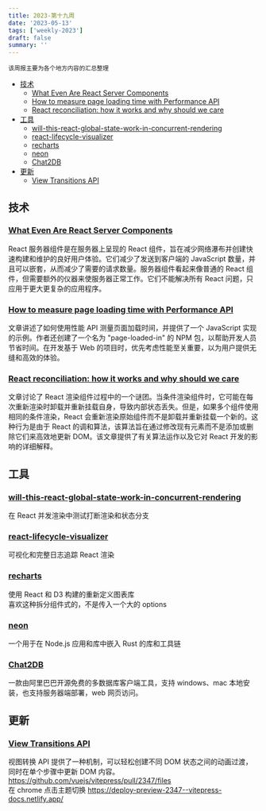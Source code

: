 ```yaml
---
title: 2023-第十九周
date: '2023-05-13'
tags: ['weekly-2023']
draft: false
summary: ''
---
```


`该周报主要为各个地方内容的汇总整理`

- [技术](#技术)
  - [What Even Are React Server Components](#what-even-are-react-server-components)
  - [How to measure page loading time with Performance API](#how-to-measure-page-loading-time-with-performance-api)
  - [React reconciliation: how it works and why should we care](#react-reconciliation-how-it-works-and-why-should-we-care)
- [工具](#工具)
  - [will-this-react-global-state-work-in-concurrent-rendering](#will-this-react-global-state-work-in-concurrent-rendering)
  - [react-lifecycle-visualizer](#react-lifecycle-visualizer)
  - [recharts](#recharts)
  - [neon](#neon)
  - [Chat2DB](#chat2db)
- [更新](#更新)
  - [View Transitions API](#view-transitions-api)

## 技术

### [What Even Are React Server Components](https://www.viget.com/articles/what-even-are-react-server-components/)

React 服务器组件是在服务器上呈现的 React 组件，旨在减少网络瀑布并创建快速构建和维护的良好用户体验。它们减少了发送到客户端的 JavaScript 数量，并且可以嵌套，从而减少了需要的请求数量。服务器组件看起来像普通的 React 组件，但需要额外的仪器来使服务器正常工作。它们不能解决所有 React 问题，只应用于更大更复杂的应用程序。

### [How to measure page loading time with Performance API](https://www.silvestar.codes/articles/how-to-measure-page-loading-time-with-performance-api/)

文章讲述了如何使用性能 API 测量页面加载时间，并提供了一个 JavaScript 实现的示例。作者还创建了一个名为 "page-loaded-in" 的 NPM 包，以帮助开发人员节省时间。在开发基于 Web 的项目时，优先考虑性能至关重要，以为用户提供无缝和高效的体验。

### [React reconciliation: how it works and why should we care](https://www.developerway.com/posts/reconciliation-in-react#part1)

文章讨论了 React 渲染组件过程中的一个谜团。当条件渲染组件时，它可能在每次重新渲染时卸载并重新挂载自身，导致内部状态丢失。但是，如果多个组件使用相同的条件渲染，React 会重新渲染原始组件而不是卸载并重新挂载一个新的。这种行为是由于 React 的调和算法，该算法旨在通过修改现有元素而不是添加或删除它们来高效地更新 DOM。该文章提供了有关算法运作以及它对 React 开发的影响的详细解释。

## 工具

### [will-this-react-global-state-work-in-concurrent-rendering](https://github.com/dai-shi/will-this-react-global-state-work-in-concurrent-rendering)

在 React 并发渲染中测试打断渲染和状态分支

### [react-lifecycle-visualizer](https://github.com/Oblosys/react-lifecycle-visualizer)

可视化和完整日志追踪 React 渲染

### [recharts](https://github.com/recharts/recharts)

使用 React 和 D3 构建的重新定义图表库  
喜欢这种拆分组件式的，不是传入一个大的 options

### [neon](https://neon-bindings.com/)

一个用于在 Node.js 应用和库中嵌入 Rust 的库和工具链

### [Chat2DB](http://www.sqlgpt.cn/)

一款由阿里巴巴开源免费的多数据库客户端工具，支持 windows、mac 本地安装，也支持服务器端部署，web 网页访问。

## 更新

### [View Transitions API](https://developer.mozilla.org/en-US/docs/Web/API/View_Transitions_API)

视图转换 API 提供了一种机制，可以轻松创建不同 DOM 状态之间的动画过渡，同时在单个步骤中更新 DOM 内容。  
https://github.com/vuejs/vitepress/pull/2347/files  
在 chrome 点击主题切换
https://deploy-preview-2347--vitepress-docs.netlify.app/
